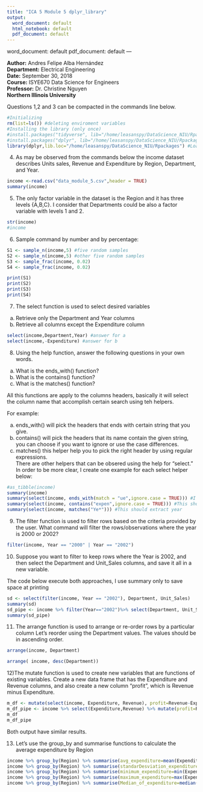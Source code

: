 ```yaml
---
title: "ICA 5 Module 5 dplyr_library"
output:
  word_document: default
  html_notebook: default
  pdf_document: default
---
```


  word_document: default
  pdf_document: default
---

**Author:** Andres Felipe Alba Hernández  
**Department:** Electrical Engineering  
**Date:** September 30, 2018  
**Course:** ISYE670 Data Science for Engineers  
**Professor:** Dr. Christine Nguyen  
**Northern Illinois University**  

Questions 1,2 and 3 can be compacted in the commands line below.

```r
#Initializing
rm(list=ls()) #deleting enviroment variables
#Installing the library (only once)
#install.packages("tidyverse", lib="/home/leasanspy/DataScience_NIU/Rpackages") 
#install.packages("dplyr", lib="/home/leasanspy/DataScience_NIU/Rpackages") 
library(dplyr,lib.loc="/home/leasanspy/DataScience_NIU/Rpackages") #Loading the library
```

4) As may be observed from the commands below the income dataset describes Units sales, Revenue and Expenditure by Region, Department, and Year. 

```r
income <-read.csv("data_module_5.csv",header = TRUE)
summary(income)
```

5) The only factor variable in the dataset is the Region and it has three levels {A,B,C}. I consider that Departments could be also a factor variable with levels 1 and 2. 

```r
str(income)
#income
```

6) Sample command by number and by percentage:

```r
S1 <- sample_n(income,5) #five random samples
S2 <- sample_n(income,5) #other five random samples
S3 <- sample_frac(income, 0.02)
S4 <- sample_frac(income, 0.02)
```

```r
print(S1)
print(S2)
print(S3)
print(S4)
```

7) The select function is used to select desired variables  
  a) Retrieve only the Department and Year columns  
  b) Retrieve all columns except the Expenditure column
```r
select(income,Department,Year) #answer for a
select(income,-Expenditure) #answer for b
```

8) Using the help function, answer the following questions in your own words.
  a) What is the ends_with() function?
  b) What is the contains() function?
  c) What is the matches() function?
  
All this functions are apply to the columns headers, basically it will select the column name that accomplish certain search using teh helpers.  

For example:  

a) ends_with() will pick the headers that ends with certain string that you give. 
b) contains() will pick the headers that its name contain the given string, you can choose if you want to ignore or use the case differences.  
c) matches() this helper help you to pick the right header by using regular expressions.  
There are other helpers that can be obsered using the help for "select." In order to be more clear, I create one example for each select helper below: 
  
```r
#as_tibble(income)
summary(income)
summary(select(income, ends_with(match = "ue",ignore.case = TRUE))) #I extract revenue
summary(select(income, contains("expen",ignore.case = TRUE))) #This should extract Expenditure
summary(select(income, matches("Ye*"))) #This should extract year
```

9) The filter function is used to filter rows based on the criteria provided by the user. What
command will filter the rows/observations where the year is 2000 or 2002?

```r
filter(income, Year == "2000" | Year == "2002")
```

10) Suppose you want to filter to keep rows where the Year is 2002, and then select the
Department and Unit_Sales columns, and save it all in a new variable.  

The code below execute both approaches, I use summary only to save space at printing 

```r
sd <- select(filter(income, Year == "2002"), Department, Unit_Sales)
summary(sd)
sd_pipe <- income %>% filter(Year=="2002")%>% select(Department, Unit_Sales)
summary(sd_pipe)
```

11) The arrange function is used to arrange or re-order rows by a particular column
Let’s reorder using the Department values. The values should be in ascending order.

```r
arrange(income, Department)
```

```r
arrange( income, desc(Department))
```

12)The mutate function is used to create new variables that are functions of existing variables. Create a new data frame that has the Expenditure and Revenue columns, and also create a new column “profit”, which is Revenue minus Expenditure.

```r
m_df <- mutate(select(income, Expenditure, Revenue), profit=Revenue-Expenditure)
m_df_pipe <- income %>% select(Expenditure,Revenue) %>% mutate(profit=Revenue-Expenditure)
m_df
m_df_pipe
```

Both output have similar results. 

13) Let’s use the group_by and summarise functions to calculate the average expenditure by
Region

```r
income %>% group_by(Region) %>% summarise(avg_expenditure=mean(Expenditure))
income %>% group_by(Region) %>% summarise(standarDesviation_expenditure=sd(Expenditure))
income %>% group_by(Region) %>% summarise(minimum_expenditure=min(Expenditure))
income %>% group_by(Region) %>% summarise(maximum_expenditure=max(Expenditure))
income %>% group_by(Region) %>% summarise(Median_of_expenditure=median(Expenditure))
```



